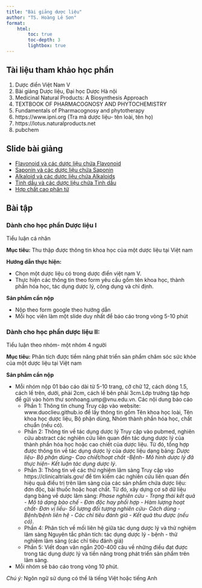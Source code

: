 ```yaml
---
title: "Bài giảng dược liệu"
author: "TS. Hoàng Lê Sơn"
format: 
    html: 
        toc: true
        toc-depth: 3
        lightbox: true
---
```

## Tài liệu tham khảo học phần 

1. Dược điển Việt Nam V
2. Bài giảng Dược liệu, Đại học Dược Hà nội
3. Medicinal Natural Products: A Biosynthesis Approach
4. TEXTBOOK OF PHARMACOGNOSY AND PHYTOCHEMISTRY
5. Fundamentals of Pharmacognosy and phytotherapy
6. https://www.ipni.org (Tra mã dược liệu- tên loài, tên họ)
7. https://lotus.naturalproducts.net
8. pubchem

## Slide bài giảng 


- [Flavonoid và các dược liệu chứa Flavonoid](../Duoc_lieu/flavonoids.qmd)
- [Saponin và các dược liệu chứa Saponin](../Duoc_lieu/saponin.qmd)
- [Alkaloid và các dược liệu chứa Alkaloids](../Duoc_lieu/alkaloid.qmd)
- [Tinh dầu và các dược liệu chứa Tinh dầu](../Duoc_lieu/Tinhdau.qmd)
- [Hợp chất cao phân tử](../Duoc_lieu/Macro.qmd)

## Bài tập

### Dành cho học phần Dược liệu I

Tiểu luận cá nhân

**Mục tiêu:** Thu thập được thông tin khoa học của một dược liệu tại Việt nam

**Hướng dẫn thực hiện:**

- Chọn một dược liệu có trong dược điển việt nam V.
- Thực hiện các thông tin theo form yêu cầu gồm tên khoa học, thành phần hóa học, tác dụng dược lý, công dụng và chỉ định.

**Sản phẩm cần nộp**

- Nộp theo form google theo hướng dẫn
- Mỗi học viên làm một slide duy nhất để báo cáo trong vòng 5-10 phút

### Dành cho học phần dược liệu II:

Tiểu luận theo nhóm- một nhóm 4 người

**Mục tiêu:** Phân tích được tiềm năng phát triển sản phẩm chăm sóc sức khỏe của một dược liệu tại Việt nam

**Sản phẩm cần nộp**

- Mỗi nhóm nộp 01 báo cáo dài từ 5-10 trang, cỡ chữ 12, cách dòng 1.5, cách lề trên, dưới, phải 2cm, cách lề bên phải 3cm.Lớp trưởng tập hợp để gửi vào hòm thư sonhoang.ump@vnu.edu.vn. Các nội dung báo cáo 
    - Phần 1: Thông tin chung
    Truy cập vào website: www.duoclieu.github.io để lấy thông tin gồm Tên khoa học loài, Tên khoa học dược liệu, Bộ phận dùng, Nhóm thành phần hóa học, chất chuẩn (nếu có).
    - Phần 2: Thông tin về tác dụng dược lý
    Truy cập vào pubmed, nghiên cứu abstract các nghiên cứu liên quan đến tác dụng dược lý của thành phần hóa học hoặc cao chiết của dược liệu. Từ đó, tổng hợp được thông tin về tác dụng dược lý của dược liệu dạng bảng: *Dược liệu- Bộ phận dùng- Cao chiết/hoạt chất -Bệnh- Mô hình dược lý đã thực hiện- Kết luận tác dụng dược lý*.
    - Phần 3: Thông tin về các thử nghiệm lâm sàng
    Truy cập vào https://clinicaltrials.gov/ để tìm kiếm các nghiên cứu liên quan đến hiệu quả điều trị trên lâm sàng của các sản phẩm chứa dược liệu: đơn độc, bài thuốc hoặc hoạt chất. Từ đó, xây dựng cơ sở dữ liệu dạng bảng về dược lâm sàng: *Phase nghiên cứu - Trạng thái kết quả - Mô tả dạng bào chế - Đơn độc hay phối hợp - Hàm lượng hoạt chất- Đơn vị liều- Số lượng đối tượng nghiên cứu-  Cách dùng - Bệnh/bệnh liên hệ - Các chỉ tiêu đánh giá - Kết quả thu được (nếu có)*.
    - Phần 4: Phân tích về mối liên hệ giữa tác dụng dược lý và thử nghiệm lâm sàng
    Nguyên tắc phân tích: tác dụng dược lý - bệnh - thử nghiệm lâm sàng (các chỉ tiêu đánh giá)
    - Phần 5: Viết đoạn văn ngắn 200-400 câu về những điều đạt được trong tác dụng dược lý và tiền năng trong phát triển sản phẩm trên lâm sàng.
- Mỗi nhóm sẽ báo cáo trong vòng 10 phút. 

*Chú ý:* Ngôn ngữ sử dụng có thể là tiếng Việt hoặc tiếng Anh
